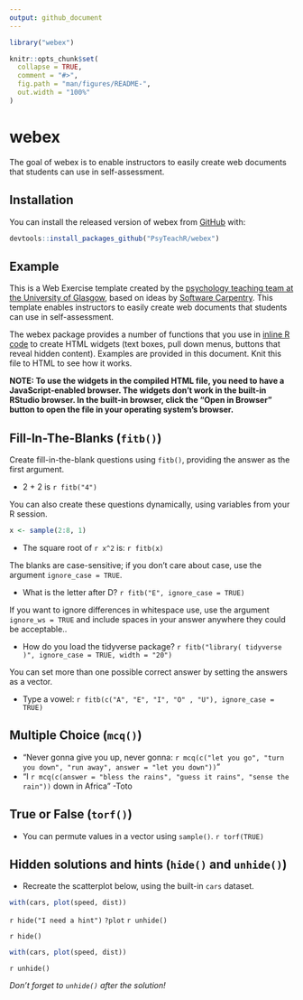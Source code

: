 ```yaml
---
output: github_document
---
```


<!-- README.md is generated from README.Rmd. Please edit that file -->

<link href="inst/reports/default/webex.css" rel="stylesheet" />

```r
library("webex")

knitr::opts_chunk$set(
  collapse = TRUE,
  comment = "#>",
  fig.path = "man/figures/README-",
  out.width = "100%"
)
```


# webex

The goal of webex is to enable instructors to easily create web documents that students can use in self-assessment.

## Installation

You can install the released version of webex from [GitHub](https://github.com/PsyTeachR/webex) with:

``` r
devtools::install_packages_github("PsyTeachR/webex")
```

## Example

This is a Web Exercise template created by the [psychology teaching team at the University of Glasgow](http://www.psy.gla.ac.uk), based on ideas by [Software Carpentry](https://software-carpentry.org/lessons/). This template enables instructors to easily create web documents that students can use in self-assessment.

The webex package provides a number of functions that you use in [inline R code](https://github.com/rstudio/cheatsheets/raw/master/rmarkdown-2.0.pdf) to create HTML widgets (text boxes, pull down menus, buttons that reveal hidden content). Examples are provided in this document. Knit this file to HTML to see how it works.

**NOTE: To use the widgets in the compiled HTML file, you need to have a JavaScript-enabled browser. The widgets don't work in the built-in RStudio browser. In the built-in browser, click the "Open in Browser" button to open the file in your operating system's browser.**

## Fill-In-The-Blanks (`fitb()`)

Create fill-in-the-blank questions using `fitb()`, providing the answer as the first argument.

- 2 + 2 is `r fitb("4")`

You can also create these questions dynamically, using variables from your R session.

```r
x <- sample(2:8, 1)
```

- The square root of `r x^2` is: `r fitb(x)`

The blanks are case-sensitive; if you don't care about case, use the argument `ignore_case = TRUE`.

- What is the letter after D? `r fitb("E", ignore_case = TRUE)`

If you want to ignore differences in whitespace use, use the argument `ignore_ws = TRUE` and include spaces in your answer anywhere they could be acceptable..

- How do you load the tidyverse package? `r fitb("library( tidyverse )", ignore_case = TRUE, width = "20")`

You can set more than one possible correct answer by setting the answers as a vector.

- Type a vowel: `r fitb(c("A", "E", "I", "O" , "U"), ignore_case = TRUE)`

## Multiple Choice (`mcq()`)

- "Never gonna give you up, never gonna: `r mcq(c("let you go", "turn you down", "run away", answer = "let you down"))`"
- "I `r mcq(c(answer = "bless the rains", "guess it rains", "sense the rain"))` down in Africa" -Toto

## True or False (`torf()`)

- You can permute values in a vector using `sample()`. `r torf(TRUE)`

## Hidden solutions and hints (`hide()` and `unhide()`)

- Recreate the scatterplot below, using the built-in `cars` dataset.

```r
with(cars, plot(speed, dist))
```

`r hide("I need a hint")`
`?plot`
`r unhide()`

`r hide()`
```r
with(cars, plot(speed, dist))
```
`r unhide()`

*Don't forget to `unhide()` after the solution!*


<script>

/* update total correct if #total_correct exists */
update_total_correct = function() {
  if (t = document.getElementById("total_correct")) {
    t.innerHTML =
      document.getElementsByClassName("correct").length + " of " +
      document.getElementsByClassName("solveme").length + " correct";
  }
}

/* solution button toggling function */
b_func = function() {
  var cl = this.parentElement.classList;
  if (cl.contains('open')) {
    cl.remove("open");
  } else {
    cl.add("open");
  }
}

/* function for checking solveme answers */
solveme_func = function(e) {
  var real_answers = JSON.parse(this.dataset.answer);
  var my_answer = this.value;
  var cl = this.classList;
  if (cl.contains("ignorecase")) {
    my_answer = my_answer.toLowerCase();
  }
  if (cl.contains("nospaces")) {
    my_answer = my_answer.replace(/ /g, "");
  }
  
  if (my_answer !== "" & real_answers.includes(my_answer)) {
    cl.add("correct");
  } else {
    cl.remove("correct");
  }

  // match numeric answers within a specified tolerance
  if(this.dataset.tol){
    var tol = JSON.parse(this.dataset.tol);  
    var matches = real_answers.map(x => Math.abs(x - my_answer) < tol)
    if (matches.reduce((a, b) => a + b, 0) > 0) {
      cl.add("correct");
    } else {
      cl.remove("correct");
    }  
  }

  // added regex bit
  if (cl.contains("regex")){
    answer_regex = RegExp(real_answers.join("|"))
    if (answer_regex.test(my_answer)) {
      cl.add("correct");
    }  
  }
  
  update_total_correct();
}

window.onload = function() {
  /* set up solution buttons */
  var buttons = document.getElementsByTagName("button");

  for (var i = 0; i < buttons.length; i++) {
    if (buttons[i].parentElement.classList.contains('solution')) {
      buttons[i].onclick = b_func;
    }
  }
  
  /* set up solveme inputs */
  var solveme = document.getElementsByClassName("solveme");

  for (var i = 0; i < solveme.length; i++) {
    /* make sure input boxes don't auto-anything */
    solveme[i].setAttribute("autocomplete","off");
    solveme[i].setAttribute("autocorrect", "off");
    solveme[i].setAttribute("autocapitalize", "off"); 
    solveme[i].setAttribute("spellcheck", "false");
    solveme[i].value = "";
    
    /* adjust answer for ignorecase or nospaces */
    var cl = solveme[i].classList;
    var real_answer = solveme[i].dataset.answer;
    if (cl.contains("ignorecase")) {
      real_answer = real_answer.toLowerCase();
    }
    if (cl.contains("nospaces")) {
      real_answer = real_answer.replace(/ /g, "");
    }
    solveme[i].dataset.answer = real_answer;
    
    /* attach checking function */
    solveme[i].onkeyup = solveme_func;
    solveme[i].onchange = solveme_func;
  }
  
  update_total_correct();
}

</script>
